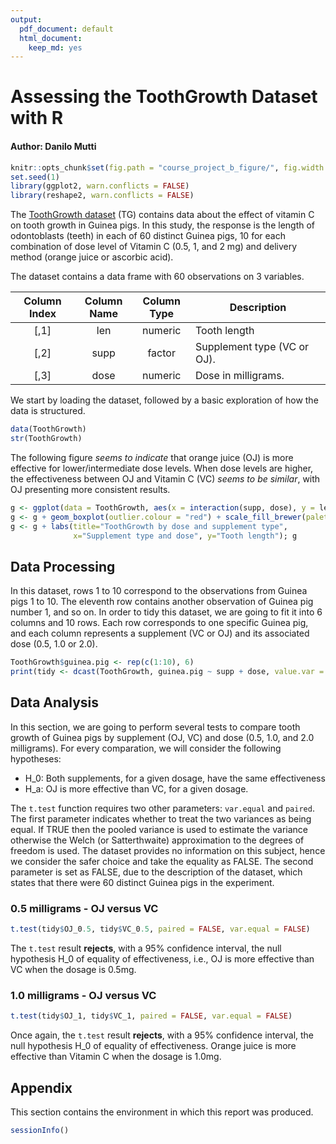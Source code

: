 ```yaml
---
output:
  pdf_document: default
  html_document:
    keep_md: yes
---
```

<!--
    https://rstudio-pubs-static.s3.amazonaws.com/35364_334944a02fcf4792b232aacbfee2f6e6.html
    https://rpubs.com/roozbehdavari/33121
    http://www.r-bloggers.com/two-sample-students-t-test-1/
-->
# Assessing the ToothGrowth Dataset with R
#### Author: Danilo Mutti

```r
knitr::opts_chunk$set(fig.path = "course_project_b_figure/", fig.width = 5, fig.height = 3, dpi = 144)
set.seed(1)
library(ggplot2, warn.conflicts = FALSE)
library(reshape2, warn.conflicts = FALSE)
```

The [ToothGrowth dataset](https://stat.ethz.ch/R-manual/R-devel/library/datasets/html/ToothGrowth.html) (TG) contains data about the effect of vitamin C on tooth growth in Guinea pigs. In this study, the response is the length of odontoblasts (teeth) in each of 60 distinct Guinea pigs, 10 for each combination of dose level of Vitamin C (0.5, 1, and 2 mg) and delivery method (orange juice or ascorbic acid).

The dataset contains a data frame with 60 observations on 3 variables.

| Column Index | Column Name | Column Type | Description                 |
|:------------:|:-----------:|:-----------:|-----------------------------|
| [,1]         | len	     | numeric	   | Tooth length                |
| [,2]         | supp	     | factor      | Supplement type (VC or OJ). |
| [,3]         | dose        | numeric     | Dose in milligrams.         |

We start by loading the dataset, followed by a basic exploration of how the data is structured.

```r
data(ToothGrowth)
str(ToothGrowth)
```

The following figure *seems to indicate* that orange juice (OJ) is more effective for lower/intermediate dose levels. When dose levels are higher, the effectiveness between OJ and Vitamin C (VC) *seems to be similar*, with OJ presenting more consistent results.

```r
g <- ggplot(data = ToothGrowth, aes(x = interaction(supp, dose), y = len, fill = supp))
g <- g + geom_boxplot(outlier.colour = "red") + scale_fill_brewer(palette = "Pastel2")
g <- g + labs(title="ToothGrowth by dose and supplement type",
              x="Supplement type and dose", y="Tooth length"); g
```

## Data Processing

In this dataset, rows 1 to 10 correspond to the observations from Guinea pigs 1 to 10. The eleventh row contains another observation of Guinea pig number 1, and so on. In order to tidy this dataset, we are going to fit it into 6 columns and 10 rows. Each row corresponds to one specific Guinea pig, and each column represents a supplement (VC or OJ) and its associated dose (0.5, 1.0 or 2.0).

```r
ToothGrowth$guinea.pig <- rep(c(1:10), 6)
print(tidy <- dcast(ToothGrowth, guinea.pig ~ supp + dose, value.var = "len"))
```

## Data Analysis

In this section, we are going to perform several tests to compare tooth growth of Guinea pigs by supplement (OJ, VC) and dose (0.5, 1.0, and 2.0 milligrams).
For every comparation, we will consider the following hypotheses:

* H_0: Both supplements, for a given dosage, have the same effectiveness
* H_a: OJ is more effective than VC, for a given dosage.

The `t.test` function requires two other parameters: `var.equal` and `paired`. The first parameter indicates whether to treat the two variances as being equal. If TRUE then the pooled variance is used to estimate the variance otherwise the Welch (or Satterthwaite) approximation to the degrees of freedom is used. The dataset provides no information on this subject, hence we consider the safer choice and take the equality as FALSE. The second parameter is set as FALSE, due to the description of the dataset, which states that there were 60 distinct Guinea pigs in the experiment.

### 0.5 milligrams - OJ versus VC

```r
t.test(tidy$OJ_0.5, tidy$VC_0.5, paired = FALSE, var.equal = FALSE)
```

The `t.test` result **rejects**, with a 95% confidence interval, the null hypothesis H_0 of equality of effectiveness, i.e., OJ is more effective than VC when the dosage is 0.5mg.

### 1.0 milligrams - OJ versus VC

```r
t.test(tidy$OJ_1, tidy$VC_1, paired = FALSE, var.equal = FALSE)
```

Once again, the `t.test` result **rejects**, with a 95% confidence interval, the null hypothesis H_0 of equality of effectiveness. Orange juice is more effective than Vitamin C when the dosage is 1.0mg.


## Appendix

This section contains the environment in which this report was produced.

```r
sessionInfo()
```